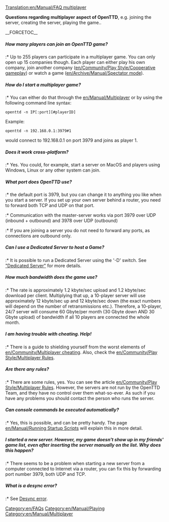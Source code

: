[[Translation:en/Manual/FAQ multiplayer]]



'''Questions regarding multiplayer aspect of OpenTTD''', e.g. joining the server, creating the server, playing the game..

__FORCETOC__


=====How many players can join an OpenTTD game?=====
:* Up to 255 players can participate in a multiplayer game. You can only open up 15 companies though. Each player can either play his own company, join another company ([[en/Community/Play Style/Cooperative gameplay]]) or watch a game ([[en/Archive/Manual/Spectator mode]]).

=====How do I start a multiplayer game?=====
:* You can either do that through the [[en/Manual/Multiplayer]] or by using the following command line syntax:
<pre>openttd -n IP[:port][#playerID]</pre>
Example:
<pre>openttd -n 192.168.0.1:3979#1</pre> would connect to 192.168.0.1 on port 3979 and joins as player 1.

=====Does it work cross-platform?=====
:* Yes. You could, for example, start a server on MacOS and players using Windows, Linux or any other system can join.

=====What port does OpenTTD use?=====
:* the default port is 3979, but you can change it to anything you like when you start a server. If you set up your own server behind a router, you need to forward both TCP and UDP on that port.
:* Communication with the master-server works via port 3979 over UDP (inbound + outbound) and 3978 over UDP (outbound)
:* If you are joining a server you do not need to forward any ports, as connections are outbound only.

=====Can I use a Dedicated Server to host a Game?=====
:* It is possible to run a Dedicated Server using the '-D' switch. See [[en/Manual/Dedicated server|"Dedicated Server"]] for more details.

=====How much bandwidth does the game use?=====
:* The rate is approximately 1.2 kbyte/sec upload and 1.2 kbyte/sec download per client.  Multiplying that up, a 10-player server will use approximately 12 kbyte/sec up and 12 kbyte/sec down (the exact numbers will depend on the number of retransmissions etc.).  Therefore, a 10-player, 24/7 server will consume 60 Gbyte/per month (30 Gbyte down AND 30 Gbyte upload) of bandwidth if all 10 players are connected the whole month.

=====I am having trouble with cheating. Help!=====
:* There is a guide to shielding yourself from the worst elements of [[en/Community/Multiplayer cheating]]. Also, check the [[en/Community/Play Style/Multiplayer Rules]].

=====Are there any rules?=====
:* There are some rules, yes. You can see the article [[en/Community/Play Style/Multiplayer Rules]]. However, the servers are not run by the OpenTTD Team, and they have no control over them what-so-ever. As such if you have any problems you should contact the person who runs the server.

=====Can console commands be executed automatically?=====
:* Yes, this is possible, and can be pretty handy. The page [[en/Manual/Running Startup Scripts]] will explain this in more detail.

=====I started a new server. However, my game doesn't show up in my friends' game list, even after inserting the server manually on the list. Why does this happen?=====
:* There seems to be a problem when starting a new server from a computer connected to Internet via a router, you can fix this by forwarding port number 3979, both UDP and TCP.

=====What is a desync error?=====
:* See [[en/Manual/Multiplayer#desync-error|Desync error]].

[[Category:en/FAQs]]
[[Category:en/Manual/Playing]]
[[Category:en/Manual/Multiplayer]]